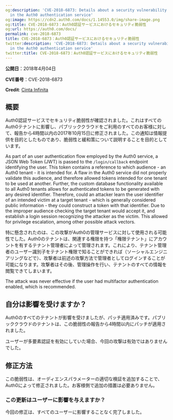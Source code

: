```yaml
---
og:description: 'CVE-2018-6873: Details about a security vulnerability identified
  in the Auth0 authentication service'
og:image: https://cdn2.auth0.com/docs/1.14553.0/img/share-image.png
og:title: CVE-2018-6873：Auth0認証サービスにおけるセキュリティ脆弱性
og:url: https://auth0.com/docs/
permalink: cve-2018-6873
title: CVE-2018-6873：Auth0認証サービスにおけるセキュリティ脆弱性
twitter:description: 'CVE-2018-6873: Details about a security vulnerability identified
  in the Auth0 authentication service'
twitter:title: CVE-2018-6873：Auth0認証サービスにおけるセキュリティ脆弱性
---
```


**公開日**：2018年4月04日

**CVE番号**：CVE-2018-6873

**Credit**: [Cinta Infinita](http://www.cintainfinita.com/)

## 概要

Auth0認証サービスでセキュリティ脆弱性が確認されました。これはすべてのAuth0テナントに影響し、パブリッククラウドをご利用のすべてのお客様に対して、報告から4時間以内の2017年10月15日に修正されました。この通知は情報提供を目的としたものであり、脆弱性と緩和策について説明することを目的としています。

As part of an user authentication flow employed by the Auth0 service, a <Tooltip tip="JSON Web Token (JWT): Standard ID Token format (and often Access Token format) used to represent claims securely between two parties." cta="View Glossary" href="/docs/glossary?term=JSON+Web+Token">JSON Web Token</Tooltip> (JWT) is passed to the `/login/callback` endpoint identifying the user. This token contains a reference to which <Tooltip tip="Audience: Unique identifier of the audience for an issued token. Named aud in a token, its value contains the ID of either an application (Client ID) for an ID Token or an API (API Identifier) for an Access Token." cta="View Glossary" href="/docs/glossary?term=audience">audience</Tooltip> - an Auth0 tenant - it is intended for. A flaw in the Auth0 service did not properly validate this audience, and therefore allowed tokens intended for one tenant to be used at another. Further, the custom database functionality available to all Auth0 tenants allows for authenticated tokens to be generated with any desired identifier. Therefore, could an attacker learn the user identifier of an intended victim at a target tenant - which is generally considered public information - they could construct a token with that identifier. Due to the improper audience checking the target tenant would accept it, and establish a login session recognizing the attacker as the victim. This allowed for privilege escalation, among other possible attack vectors.

特に懸念されたのは、この攻撃がAuth0の管理サービスに対して使用される可能性でした。Auth0のテナントは、関連する権限を持つ「権限テナント」にアカウントを有するテナント管理者によって管理されます。これにより、テナント管理者のユーザー識別子をテナント権限で知ることができれば（ソーシャルエンジニアリングなどで）、攻撃者は前述の攻撃方法で管理者としてログインすることが可能になります。攻撃者はその後、管理操作を行い、テナントのすべての情報を閲覧できてしまいます。

The attack was never effective if the user had <Tooltip tip="Multi-factor authentication (MFA): User authentication process that uses a factor in addition to username and password such as a code via SMS." cta="View Glossary" href="/docs/glossary?term=multifactor+authentication">multifactor authentication</Tooltip> enabled, which is recommended.

## 自分は影響を受けますか？

Auth0のすべてのテナントが影響を受けましたが、パッチ適用済みです。パブリッククラウドのテナントは、この脆弱性の報告から4時間以内にパッチが適用されました。

ユーザーが多要素認証を有効にしていた場合、今回の攻撃は有効ではありませんでした。

## 修正方法

この脆弱性は、オーディエンスパラメーターの適切な検証を追加することで、Auth0によって修正されました。お客様側で追加の措置は必要ありません。

### この更新はユーザーに影響を与えますか？

今回の修正は、すべてのユーザーに影響することなく完了しました。